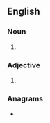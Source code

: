 ==English==

===Noun===
{{head|en|misspelling}}

# {{misspelling of|greige|lang=en}}

===Adjective===
{{head|en|misspelling}}

# {{misspelling of|greige|lang=en}}

===Anagrams===
* {{anagrams|en|Geiger|Reggie|eggier|greige}}